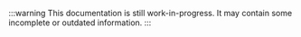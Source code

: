 



:::warning
This documentation is still work-in-progress. It may contain some incomplete or
outdated information.
:::
